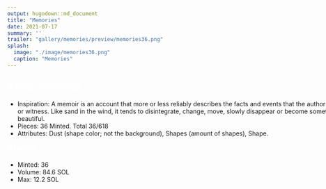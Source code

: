 ```yaml
---
output: hugodown::md_document
title: "Memories"
date: 2021-07-17
summary: ''
trailer: "gallery/memories/preview/memories36.png"
splash:
  image: "./image/memories36.png"
  caption: "Memories"
---
```


<style>
.splash-caption-tweak {
  letter-spacing: 10px;
  font-weight: 700;
  font-size: 200%;
  color: black;
}

h2 {color: white;}

.full-width {
  width: 100vw;
  height: 100px;
  margin-bottom: 40px;
}

</style>

<div class="full-width">

## About memories

+ Inspiration: A memoir is an account that more or less reliably describes the facts and events that the author has experienced as a protagonist or witness. Like sand in the wind, it tends to disintegrate, change, move, slowly disappear or become something else, sometimes more beautiful.
+ Pieces: 36 Minted. Total 36/618
+ Attributes: Dust (shape color; not the background), Shapes (amount of shapes), Shape.
</div>

<div class="full-width">
## Status

+ Minted: 36
+ Volume: 84.6 SOL
+ Max: 12.2 SOL
</div>
